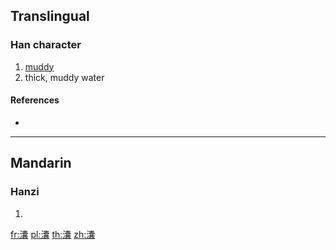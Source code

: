 {{character info/new}}
==Translingual==

===Han character===
{{Han char|rn=85|rad=水|as=22|sn=25|four=30132|canj=EJBV}}

# [[muddy]]
# thick, muddy water

====References====
* {{Han ref|kx=0664.090|dkj=18822|dj=1072.330|hdz=31798.040|uh=7062|ud=28770|bh=F8F5|bd=63733}}

----

==Mandarin==

===Hanzi===
{{cmn-hanzi|pin=[[nǎng]] ([[nang3]])|wg=nang<sup>3</sup>}}

# {{defn|lang=cmn|sort=水22}}

[[fr:灢]]
[[pl:灢]]
[[th:灢]]
[[zh:灢]]